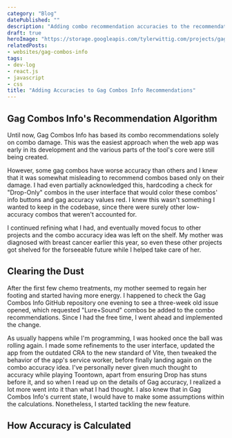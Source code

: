 ```yaml
---
category: "Blog"
datePublished: ""
description: "Adding combo recommendation accuracies to the recommendation tool proved to be an interesting challenge."
draft: true
heroImage: "https://storage.googleapis.com/tylerwittig.com/projects/gag-combos-info/title-card.png"
relatedPosts:
- websites/gag-combos-info
tags:
- dev-log
- react.js
- javascript
- css
title: "Adding Accuracies to Gag Combos Info Recommendations"
---
```



<PostSection>
  <PostSectionContent slot="content">
    <h2>Gag Combos Info's Recommendation Algorithm</h2>
    <p>
      Until now, Gag Combos Info has based its combo recommendations solely on combo damage.
      This was the easiest approach when the web app was early in its development
      and the various parts of the tool's core were still being created.
    </p>
    <p>
      However, some gag combos have worse accuracy than others and I knew that
      it was somewhat misleading to recommend combos based only on their damage.
      I had even partially acknowledged this, hardcoding a check for "Drop-Only" combos
      in the user interface that would color these combos' info buttons and gag accuracy values red.
      I knew this wasn't something I wanted to keep in the codebase,
      since there were surely other low-accuracy combos that weren't accounted for.
    </p>
    <p>
      I continued refining what I had, 
      and eventually moved focus to other projects and the combo accuracy idea was left on the shelf.
      My mother was diagnosed with breast cancer earlier this year,
      so even these other projects got shelved for the forseeable future 
      while I helped take care of her.
    </p>
    <h2>Clearing the Dust</h2>
    <p>
      After the first few chemo treatments, my mother seemed to regain her footing and started having more energy.
      I happened to check the Gag Combos Info GitHub repository one evening to see a three-week old issue opened,
      which requested "Lure+Sound" combos be added to the combo recommendations.
      Since I had the free time, I went ahead and implemented the change.
    </p>
    <p>
      As usually happens while I'm programming, I was hooked once the ball was rolling again.
      I made some refinements to the user interface, 
      updated the app from the outdated CRA to the new standard of Vite, 
      then tweaked the behavior of the app's service worker,
      before finally landing again on the combo accuracy idea. 
      I've personally never given much thought to accuracy while playing Toontown,
      apart from ensuring Drop has stuns before it,
      and so when I read up on the details of Gag accuracy, 
      I realized a lot more went into it than what I had thought.
      I also knew that in Gag Combos Info's current state, 
      I would have to make some assumptions within the calculations.
      Nonetheless, I started tackling the new feature.
    </p>
    <h2>How Accuracy is Calculated</h2>
  </PostSectionContent>
</PostSection>
